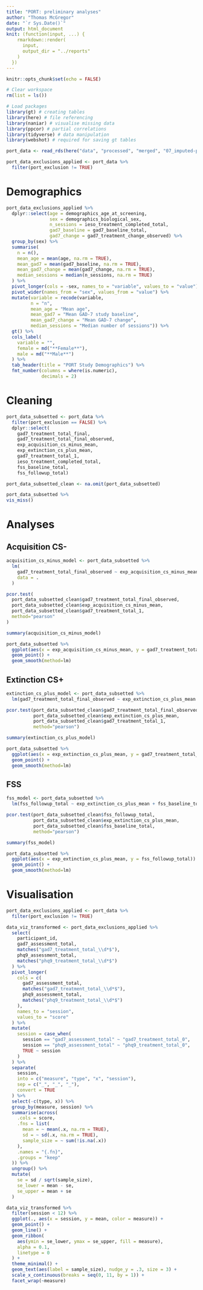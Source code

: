```yaml
---
title: "PORT: preliminary analyses"
author: "Thomas McGregor"
date: "`r Sys.Date()`"
output: html_document
knit: (function(input, ...) {
    rmarkdown::render(
      input,
      output_dir = "../reports"
    )
  })
---
```


```r
knitr::opts_chunk$set(echo = FALSE)
```

```r
# Clear workspace
rm(list = ls())

# Load packages
library(gt) # creating tables
library(here) # file referencing
library(naniar) # visualise missing data
library(ppcor) # partial correlations
library(tidyverse) # data manipulation
library(webshot) # required for saving gt tables
```

```r
port_data <- read_rds(here("data", "processed", "merged", "07_imputed-processed-data.Rds"))

port_data_exclusions_applied <- port_data %>% 
  filter(port_exclusion != TRUE)
```

# Demographics
```r
port_data_exclusions_applied %>%
  dplyr::select(age = demographics_age_at_screening,
                sex = demographics_biological_sex,
                n_sessions = ieso_treatment_completed_total,
                gad7_baseline = gad7_baseline_total,
                gad7_change = gad7_treatment_change_observed) %>%
  group_by(sex) %>%
  summarise(
    n = n(),
    mean_age = mean(age, na.rm = TRUE),
    mean_gad7 = mean(gad7_baseline, na.rm = TRUE),
    mean_gad7_change = mean(gad7_change, na.rm = TRUE),
    median_sessions = median(n_sessions, na.rm = TRUE)
  ) %>%
  pivot_longer(cols = -sex, names_to = "variable", values_to = "value") %>% 
  pivot_wider(names_from = "sex", values_from = "value") %>% 
  mutate(variable = recode(variable,
         n = "n",
         mean_age = "Mean age",
         mean_gad7 = "Mean GAD-7 study baseline",
         mean_gad7_change = "Mean GAD-7 change",
         median_sessions = "Median number of sessions")) %>% 
  gt() %>%  
  cols_label(
    variable = "",
    female = md("**Female**"),
    male = md("**Male**")
  ) %>% 
  tab_header(title = "PORT Study Demographics") %>% 
  fmt_number(columns = where(is.numeric),
             decimals = 2)
```


# Cleaning

```r
port_data_subsetted <- port_data %>% 
  filter(port_exclusion == FALSE) %>% 
  dplyr::select(
    gad7_treatment_total_final,
    gad7_treatment_total_final_observed,
    exp_acquisition_cs_minus_mean,
    exp_extinction_cs_plus_mean,
    gad7_treatment_total_1,
    ieso_treatment_completed_total,
    fss_baseline_total,
    fss_followup_total)

port_data_subsetted_clean <- na.omit(port_data_subsetted)

port_data_subsetted %>%  
vis_miss()
```

# Analyses

## Acquisition CS-

```r
acquisition_cs_minus_model <- port_data_subsetted %>% 
  lm(
    gad7_treatment_total_final_observed ~ exp_acquisition_cs_minus_mean + gad7_treatment_total_1 + ieso_treatment_completed_total, 
    data = .
  )

pcor.test(
  port_data_subsetted_clean$gad7_treatment_total_final_observed,
  port_data_subsetted_clean$exp_acquisition_cs_minus_mean,
  port_data_subsetted_clean$gad7_treatment_total_1,
  method="pearson"
)

summary(acquisition_cs_minus_model)

port_data_subsetted %>% 
  ggplot(aes(x = exp_acquisition_cs_minus_mean, y = gad7_treatment_total_final_observed)) +
  geom_point() + 
  geom_smooth(method=lm)
```

## Extinction CS+

```r
extinction_cs_plus_model <- port_data_subsetted %>% 
  lm(gad7_treatment_total_final_observed ~ exp_extinction_cs_plus_mean + gad7_treatment_total_1 + ieso_treatment_completed_total, data = .)

pcor.test(port_data_subsetted_clean$gad7_treatment_total_final_observed,
          port_data_subsetted_clean$exp_extinction_cs_plus_mean,
          port_data_subsetted_clean$gad7_treatment_total_1,
          method="pearson")

summary(extinction_cs_plus_model)

port_data_subsetted %>% 
  ggplot(aes(x = exp_extinction_cs_plus_mean, y = gad7_treatment_total_final_observed)) +
  geom_point() + 
  geom_smooth(method=lm)
```


## FSS

```r
fss_model <- port_data_subsetted %>% 
  lm(fss_followup_total ~ exp_extinction_cs_plus_mean + fss_baseline_total + ieso_treatment_completed_total, data = .)

pcor.test(port_data_subsetted_clean$fss_followup_total,
          port_data_subsetted_clean$exp_extinction_cs_plus_mean,
          port_data_subsetted_clean$fss_baseline_total,
          method="pearson")

summary(fss_model)

port_data_subsetted %>% 
  ggplot(aes(x = exp_extinction_cs_plus_mean, y = fss_followup_total)) +
  geom_point() + 
  geom_smooth(method=lm)
```

# Visualisation

```r
port_data_exclusions_applied <- port_data %>% 
  filter(port_exclusion != TRUE)
```



```r
data_viz_transformed <- port_data_exclusions_applied %>%
  select(
    participant_id,
    gad7_assessment_total,
    matches("gad7_treatment_total_\\d*$"),
    phq9_assessment_total,
    matches("phq9_treatment_total_\\d*$")
  ) %>%
  pivot_longer(
    cols = c(
      gad7_assessment_total,
      matches("gad7_treatment_total_\\d*$"),
      phq9_assessment_total,
      matches("phq9_treatment_total_\\d*$")
    ),
    names_to = "session",
    values_to = "score"
  ) %>%
  mutate(
    session = case_when(
      session == "gad7_assessment_total" ~ "gad7_treatment_total_0",
      session == "phq9_assessment_total" ~ "phq9_treatment_total_0",
      TRUE ~ session
    )
  ) %>%
  separate(
    session,
    into = c("measure", "type", "x", "session"),
    sep = c("_", "_", "_"),
    convert = TRUE
  ) %>%
  select(-c(type, x)) %>%
  group_by(measure, session) %>%
  summarise(across(
    .cols = score,
    .fns = list(
      mean = ~ mean(.x, na.rm = TRUE),
      sd = ~ sd(.x, na.rm = TRUE),
      sample_size = ~ sum(!is.na(.x))
    ),
    .names = "{.fn}",
    .groups = "keep"
  )) %>%
  ungroup() %>%
  mutate(
    se = sd / sqrt(sample_size),
    se_lower = mean - se,
    se_upper = mean + se
  )

data_viz_transformed %>%
  filter(session < 12) %>%
  ggplot(., aes(x = session, y = mean, color = measure)) +
  geom_point() +
  geom_line() +
  geom_ribbon(
    aes(ymin = se_lower, ymax = se_upper, fill = measure),
    alpha = 0.1,
    linetype = 0
  ) +
  theme_minimal() +
  geom_text(aes(label = sample_size), nudge_y = .3, size = 3) +
  scale_x_continuous(breaks = seq(0, 11, by = 1)) +
  facet_wrap(~measure)
```
  